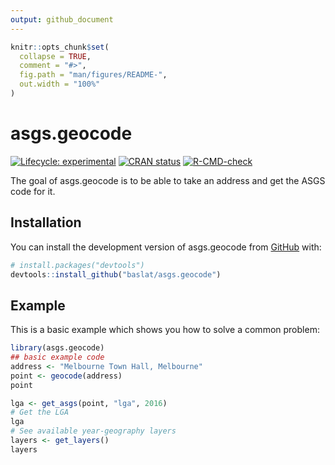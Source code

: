 ```yaml
---
output: github_document
---
```


<!-- README.md is generated from README.Rmd. Please edit that file -->

```r
knitr::opts_chunk$set(
  collapse = TRUE,
  comment = "#>",
  fig.path = "man/figures/README-",
  out.width = "100%"
)
```

# asgs.geocode

<!-- badges: start -->
[![Lifecycle: experimental](https://img.shields.io/badge/lifecycle-experimental-orange.svg)](https://lifecycle.r-lib.org/articles/stages.html#experimental)
[![CRAN status](https://www.r-pkg.org/badges/version/asgs.geocode)](https://CRAN.R-project.org/package=asgs.geocode)
[![R-CMD-check](https://github.com/baslat/asgs.geocode/actions/workflows/R-CMD-check.yaml/badge.svg)](https://github.com/baslat/asgs.geocode/actions/workflows/R-CMD-check.yaml)
<!-- badges: end -->

The goal of asgs.geocode is to be able to take an address and get the ASGS code for it.

## Installation

You can install the development version of asgs.geocode from [GitHub](https://github.com/) with:

``` r
# install.packages("devtools")
devtools::install_github("baslat/asgs.geocode")
```

## Example

This is a basic example which shows you how to solve a common problem:

```r
library(asgs.geocode)
## basic example code
address <- "Melbourne Town Hall, Melbourne"
point <- geocode(address)
point

lga <- get_asgs(point, "lga", 2016)
# Get the LGA
lga
# See available year-geography layers
layers <- get_layers()
layers
```
